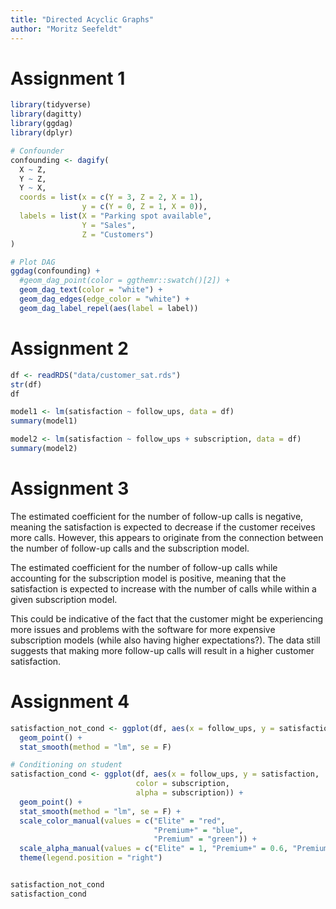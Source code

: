 ```yaml
---
title: "Directed Acyclic Graphs"
author: "Moritz Seefeldt"
---
```


# Assignment 1
```r
library(tidyverse)
library(dagitty)
library(ggdag)
library(dplyr)

# Confounder
confounding <- dagify(
  X ~ Z,
  Y ~ Z,
  Y ~ X,
  coords = list(x = c(Y = 3, Z = 2, X = 1),
                y = c(Y = 0, Z = 1, X = 0)),
  labels = list(X = "Parking spot available",
                Y = "Sales",
                Z = "Customers")
)

# Plot DAG
ggdag(confounding) +
  #geom_dag_point(color = ggthemr::swatch()[2]) +
  geom_dag_text(color = "white") +
  geom_dag_edges(edge_color = "white") +
  geom_dag_label_repel(aes(label = label))
```
# Assignment 2
```r
df <- readRDS("data/customer_sat.rds")
str(df)
df

model1 <- lm(satisfaction ~ follow_ups, data = df)
summary(model1)

model2 <- lm(satisfaction ~ follow_ups + subscription, data = df)
summary(model2)
```
# Assignment 3
The estimated coefficient for the number of follow-up calls is negative, meaning the satisfaction is expected to decrease if the customer receives more calls. However, this appears to originate from the connection between the number of follow-up calls and the subscription model.

The estimated coefficient for the number of follow-up calls while accounting for the subscription model is positive, meaning that the satisfaction is expected to increase with the number of calls while within a given subscription model.

This could be indicative of the fact that the customer might be experiencing more issues and problems with the software for more expensive subscription models (while also having higher expectations?). 
The data still suggests that making more follow-up calls will result in a higher customer satisfaction.

# Assignment 4

```r

satisfaction_not_cond <- ggplot(df, aes(x = follow_ups, y = satisfaction)) +
  geom_point() +
  stat_smooth(method = "lm", se = F)

# Conditioning on student  
satisfaction_cond <- ggplot(df, aes(x = follow_ups, y = satisfaction,
                            color = subscription, 
                            alpha = subscription)) +
  geom_point() +
  stat_smooth(method = "lm", se = F) +
  scale_color_manual(values = c("Elite" = "red",
                                "Premium+" = "blue",
                                "Premium" = "green")) +
  scale_alpha_manual(values = c("Elite" = 1, "Premium+" = 0.6, "Premium" = 0.2)) +
  theme(legend.position = "right")


satisfaction_not_cond
satisfaction_cond
```
